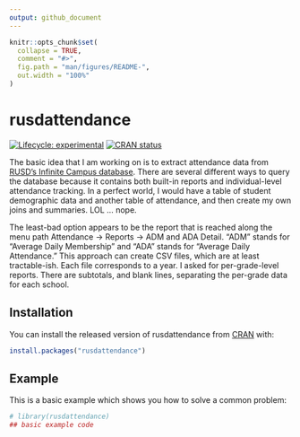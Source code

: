 ```yaml
---
output: github_document
---
```


<!-- README.md is generated from README.Rmd. Please edit that file -->

```r
knitr::opts_chunk$set(
  collapse = TRUE,
  comment = "#>",
  fig.path = "man/figures/README-",
  out.width = "100%"
)
```

# rusdattendance

<!-- badges: start -->
[![Lifecycle: experimental](https://img.shields.io/badge/lifecycle-experimental-orange.svg)](https://lifecycle.r-lib.org/articles/stages.html#experimental)
[![CRAN status](https://www.r-pkg.org/badges/version/rusdattendance)](https://CRAN.R-project.org/package=rusdattendance)
<!-- badges: end -->

The basic idea that I am working on is to extract attendance data from [RUSD's Infinite Campus database](https://racinewi.infinitecampus.org).
There are several different ways to query the database because it contains both built-in reports and individual-level attendance tracking.
In a perfect world, I would have a table of student demographic data and another table of attendance, and then create my own joins and summaries. LOL ... nope.

The least-bad option appears to be the report that is reached along the menu path Attendance -> Reports -> ADM and ADA Detail.
"ADM" stands for "Average Daily Membership" and "ADA" stands for "Average Daily Attendance."
This approach can create CSV files, which are at least tractable-ish.
Each file corresponds to a year.
I asked for per-grade-level reports.
There are subtotals, and blank lines, separating the per-grade data for each school.


## Installation

You can install the released version of rusdattendance from [CRAN](https://CRAN.R-project.org) with:

``` r
install.packages("rusdattendance")
```

## Example

This is a basic example which shows you how to solve a common problem:

```r
# library(rusdattendance)
## basic example code
```

